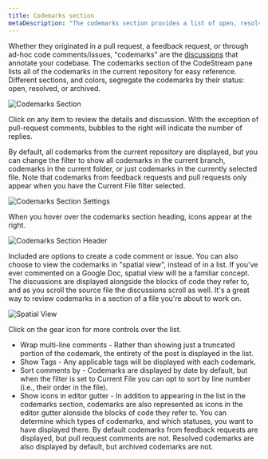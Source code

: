 ```yaml
---
title: Codemarks section
metaDescription: "The codemarks section provides a list of open, resolved, and archived CodeStream comments."
---
```


Whether they originated in a pull request, a feedback request, or through ad-hoc
code comments/issues, "codemarks" are the
[discussions](/docs/codestream/how-use-codestream/discuss-code) that annotate your codebase. The
codemarks section of the CodeStream pane lists all of the codemarks in the
current repository for easy reference. Different sections, and colors, segregate
the codemarks by their status: open, resolved, or archived.

![Codemarks Section](/images/CodemarksSection1.png)

Click on any item to review the details and discussion. With the exception of
pull-request comments, bubbles to the right will indicate the number of replies.

By default, all codemarks from the current repository are displayed, but you can
change the filter to show all codemarks in the current branch, codemarks in the
current folder, or just codemarks in the currently selected file. Note that
codemarks from feedback requests and pull requests only appear when you have the
Current File filter selected.

![Codemarks Section Settings](/images/CodemarksSectionSettings1.png)

When you hover over the codemarks section heading, icons appear at the right.

![Codemarks Section Header](/images/CodemarksSectionHeader.png)

Included are options to create a code comment or issue. You can also choose to
view the codemarks in "spatial view", instead of in a list. If you've ever
commented on a Google Doc, spatial view will be a familiar concept. The
discussions are displayed alongside the blocks of code they refer to, and as you
scroll the source file the discussions scroll as well. It's a great way to
review codemarks in a section of a file you're about to work on.

![Spatial View](/images/CodemarksSectionSpatial.png)

Click on the gear icon for more controls over the list.

* Wrap multi-line comments - Rather than showing just a truncated portion of the
  codemark, the entirety of the post is displayed in the list.
* Show Tags - Any applicable tags will be displayed with each codemark.
* Sort comments by - Codemarks are displayed by date by default, but when the
  filter is set to Current File you can opt to sort by line number (i.e., their
  order in the file).
* Show icons in editor gutter - In addition to appearing in the list in the
  codemarks section, codemarks are also represented as icons in the editor
  gutter alonside the blocks of code they refer to. You can determine which
  types of codemarks, and which statuses, you want to have displayed there. By
  default codemarks from feedback requests are displayed, but pull request
  comments are not. Resolved codemarks are also displayed by default, but
  archived codemarks are not.
